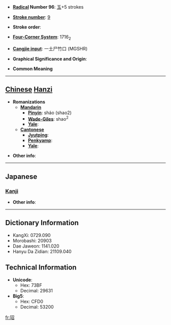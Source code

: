 * '''[[Wiktionary:Chinese radical index| Radical]] Number 96''': [[Wiktionary:Chinese radical index 玉|玉]]+5 strokes

* '''[[Wiktionary:Chinese total strokes index|Stroke number]]''': [[Wiktionary:Chinese total strokes index 9|9]]

* '''Stroke order''': 

* '''[[Wiktionary:Chinese four corner index|Four-Corner System]]''': 1716<sub>2</sub>

* '''[[Wiktionary:Chinese Cangjie index|Cangjie input]]''': 一土尸竹口 (MGSHR)

* '''Graphical Significance and Origin''': 

* '''Common Meaning'''

----

== [[Chinese]] [[Hanzi]] ==

* '''Romanizations'''
** '''[[Mandarin]]'''
*** '''[[Pinyin]]''': sháo (shao2)
*** '''[[Wade-Giles]]''': shao<sup>2</sup>
*** '''[[Yale]]''': 
** '''[[Cantonese]]'''
*** '''[[Jyutping]]''':
*** '''[[Penkyamp]]''': 
*** '''[[Yale]]''': 

* '''Other info''': 

----

==Japanese==
===[[Kanji]]===
{{kanji|on readings=[[しょう]] (shō), [[じょう]] (jō)|kun readings=}}

* '''Other info''':  

----

== Dictionary Information ==

* KangXi: 0729.090
* Morobashi: 20903
* Dae Jaweon: 1141.020
* Hanyu Da Zidian: 21109.040

== Technical Information ==

* '''Unicode''':
** Hex: 73BF
** Decimal: 29631
* '''Big5''':
** Hex: CFD0
** Decimal: 53200

[[fr:玿]]